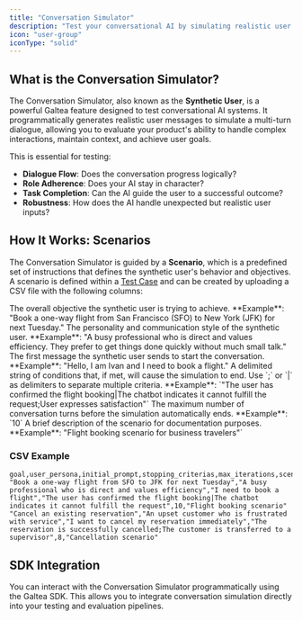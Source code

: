```yaml
---
title: "Conversation Simulator"
description: "Test your conversational AI by simulating realistic user interactions with a synthetic user."
icon: "user-group"
iconType: "solid"
---
```



## What is the Conversation Simulator?

The Conversation Simulator, also known as the **Synthetic User**, is a powerful Galtea feature designed to test conversational AI systems. It programmatically generates realistic user messages to simulate a multi-turn dialogue, allowing you to evaluate your product's ability to handle complex interactions, maintain context, and achieve user goals.

This is essential for testing:
- **Dialogue Flow**: Does the conversation progress logically?
- **Role Adherence**: Does your AI stay in character?
- **Task Completion**: Can the AI guide the user to a successful outcome?
- **Robustness**: How does the AI handle unexpected but realistic user inputs?

## How It Works: Scenarios

The Conversation Simulator is guided by a **Scenario**, which is a predefined set of instructions that defines the synthetic user's behavior and objectives. A scenario is defined within a [Test Case](/concepts/product/test/case) and can be created by uploading a CSV file with the following columns:

<ResponseField name="goal" type="string" required>
  The overall objective the synthetic user is trying to achieve.  
  **Example**: "Book a one-way flight from San Francisco (SFO) to New York (JFK) for next Tuesday."
</ResponseField>

<ResponseField name="user_persona" type="string" required>
  The personality and communication style of the synthetic user.  
  **Example**: "A busy professional who is direct and values efficiency. They prefer to get things done quickly without much small talk."
</ResponseField>

<ResponseField name="initial_prompt" type="string" optional>
  The first message the synthetic user sends to start the conversation.  
  **Example**: "Hello, I am Ivan and I need to book a flight."
</ResponseField>

<ResponseField name="stopping_criterias" type="string" optional>
  A delimited string of conditions that, if met, will cause the simulation to end. Use `;` or `|` as delimiters to separate multiple criteria.  
  **Example**: `"The user has confirmed the flight booking|The chatbot indicates it cannot fulfill the request;User expresses satisfaction"`
</ResponseField>

<ResponseField name="max_iterations" type="number" optional>
  The maximum number of conversation turns before the simulation automatically ends.  
  **Example**: `10`
</ResponseField>

<ResponseField name="scenario" type="string" optional>
  A brief description of the scenario for documentation purposes.  
  **Example**: "Flight booking scenario for business travelers"`
</ResponseField>

### CSV Example

```csv
goal,user_persona,initial_prompt,stopping_criterias,max_iterations,scenario
"Book a one-way flight from SFO to JFK for next Tuesday","A busy professional who is direct and values efficiency","I need to book a flight","The user has confirmed the flight booking|The chatbot indicates it cannot fulfill the request",10,"Flight booking scenario"
"Cancel an existing reservation","An upset customer who is frustrated with service","I want to cancel my reservation immediately","The reservation is successfully cancelled;The customer is transferred to a supervisor",8,"Cancellation scenario"
```

## SDK Integration

You can interact with the Conversation Simulator programmatically using the Galtea SDK. This allows you to integrate conversation simulation directly into your testing and evaluation pipelines.

<CardGroup cols={2}>
  <SDKConversationSimulatorServiceCard />
  <TestCaseCard />
</CardGroup>
